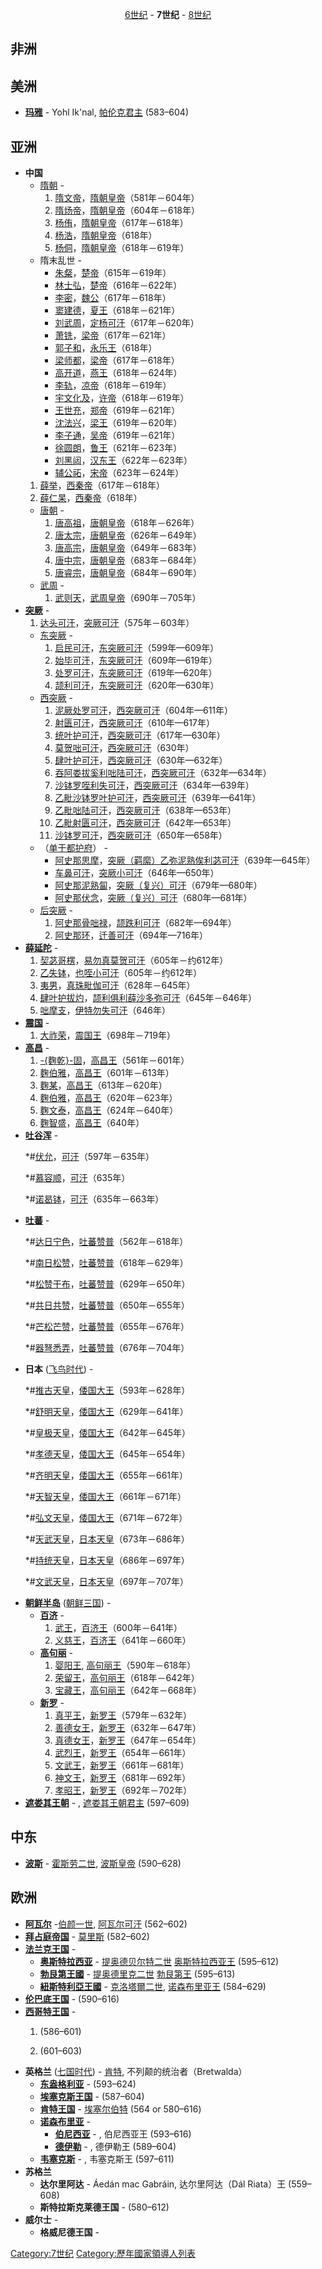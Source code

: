 <center>[[6世纪国家领导人列表|6世纪]] - '''7世纪''' - [[8世纪国家领导人列表|8世纪]]</center>
== 非洲 ==

== 美洲 ==
*'''[[玛雅文明|玛雅]]''' - Yohl Ik'nal, [[帕伦克|帕伦克君主]] (583–604)
==亚洲==
*'''中国'''
**[[隋朝|隋朝]] - 
**#[[隋文帝|隋文帝]]，[[隋朝君主列表|隋朝皇帝]]（581年－604年）
**#[[隋炀帝|隋炀帝]]，[[隋朝君主列表|隋朝皇帝]]（604年－618年）
**#[[杨侑|杨侑]]，[[隋朝君主列表|隋朝皇帝]]（617年－618年）
**#[[杨浩|杨浩]]，[[隋朝君主列表|隋朝皇帝]]（618年）
**#[[杨侗|杨侗]]，[[隋朝君主列表|隋朝皇帝]]（618年－619年）
**隋末乱世 - 
***[[朱粲|朱粲]]，[[隋唐五代地方政權君主列表|楚帝]]（615年－619年）
***[[林士弘|林士弘]]，[[隋唐五代地方政權君主列表|楚帝]]（616年－622年）
***[[李密|李密]]，[[隋唐五代地方政權君主列表|魏公]]（617年－618年）
***[[窦建德|窦建德]]，[[隋唐五代地方政權君主列表|夏王]]（618年－621年）
***[[刘武周|刘武周]]，[[隋唐五代地方政權君主列表|定杨可汗]]（617年－620年）
***[[萧铣|萧铣]]，[[隋唐五代地方政權君主列表|梁帝]]（617年－621年）
***[[郭子和|郭子和]]，[[隋唐五代地方政權君主列表|永乐王]]（618年）
***[[梁师都|梁师都]]，[[隋唐五代地方政權君主列表|梁帝]]（617年－618年）
***[[高开道|高开道]]，[[隋唐五代地方政權君主列表|燕王]]（618年－624年）
***[[李轨|李轨]]，[[隋唐五代地方政權君主列表|凉帝]]（618年－619年）
***[[宇文化及|宇文化及]]，[[隋唐五代地方政權君主列表|许帝]]（618年－619年）
***[[王世充|王世充]]，[[隋唐五代地方政權君主列表|郑帝]]（619年－621年）
***[[沈法兴|沈法兴]]，[[隋唐五代地方政權君主列表|梁王]]（619年－620年）
***[[李子通|李子通]]，[[隋唐五代地方政權君主列表|吴帝]]（619年－621年）
***[[徐圆朗|徐圆朗]]，[[隋唐五代地方政權君主列表|鲁王]]（621年－623年）
***[[刘黑闼|刘黑闼]]，[[隋唐五代地方政權君主列表|汉东王]]（622年－623年）
***[[辅公祏|辅公祏]]，[[隋唐五代地方政權君主列表|宋帝]]（623年－624年）
*#[[薛举|薛举]]，[[隋唐五代地方政權君主列表|西秦帝]]（617年－618年）
*#[[薛仁杲|薛仁杲]]，[[隋唐五代地方政權君主列表|西秦帝]]（618年）
**[[唐朝|唐朝]] - 
**#[[唐高祖|唐高祖]]，[[唐朝君主列表|唐朝皇帝]]（618年－626年）
**#[[唐太宗|唐太宗]]，[[唐朝君主列表|唐朝皇帝]]（626年－649年）
**#[[唐高宗|唐高宗]]，[[唐朝君主列表|唐朝皇帝]]（649年－683年）
**#[[唐中宗|唐中宗]]，[[唐朝君主列表|唐朝皇帝]]（683年－684年）
**#[[唐睿宗|唐睿宗]]，[[唐朝君主列表|唐朝皇帝]]（684年－690年）
**[[武周|武周]] - 
**#[[武则天|武则天]]，[[唐朝君主列表|武周皇帝]]（690年－705年）
*'''[[突厥|突厥]]''' - 
*#[[达头可汗|达头可汗]]，[[突厥可汗列表|突厥可汗]]（575年－603年）
**[[东突厥|东突厥]] - 
**#[[启民可汗|启民可汗]]，[[突厥可汗列表|东突厥可汗]]（599年—609年）
**#[[始毕可汗|始毕可汗]]，[[突厥可汗列表|东突厥可汗]]（609年—619年）
**#[[处罗可汗|处罗可汗]]，[[突厥可汗列表|东突厥可汗]]（619年—620年）
**#[[颉利可汗|颉利可汗]]，[[突厥可汗列表|东突厥可汗]]（620年—630年）
**[[西突厥|西突厥]] - 
**#[[泥厥处罗可汗|泥厥处罗可汗]]，[[突厥可汗列表|西突厥可汗]]（604年—611年）
**#[[射匮可汗|射匮可汗]]，[[突厥可汗列表|西突厥可汗]]（610年—617年）
**#[[统叶护可汗|统叶护可汗]]，[[突厥可汗列表|西突厥可汗]]（617年—630年）
**#[[莫贺咄可汗|莫贺咄可汗]]，[[突厥可汗列表|西突厥可汗]]（630年）
**#[[肆叶护可汗|肆叶护可汗]]，[[突厥可汗列表|西突厥可汗]]（630年—632年）
**#[[阿史那泥孰|吞阿娄拔奚利咄陆可汗]]，[[突厥可汗列表|西突厥可汗]]（632年—634年）
**#[[沙钵罗咥利失可汗|沙钵罗咥利失可汗]]，[[突厥可汗列表|西突厥可汗]]（634年—639年）
**#[[乙毗沙钵罗叶护可汗|乙毗沙钵罗叶护可汗]]，[[突厥可汗列表|西突厥可汗]]（639年—641年）
**#[[乙毗咄陆可汗|乙毗咄陆可汗]]，[[突厥可汗列表|西突厥可汗]]（638年—653年）
**#[[乙毗射匮可汗|乙毗射匮可汗]]，[[突厥可汗列表|西突厥可汗]]（642年—653年）
**#[[阿史那贺鲁|沙钵罗可汗]]，[[突厥可汗列表|西突厥可汗]]（650年—658年）
**（[[单于都护府|单于都护府]]） - 
***[[阿史那思摩|阿史那思摩]]，[[突厥可汗列表|突厥（羁縻）乙弥泥熟俟利苾可汗]]（639年—645年）
***[[车鼻可汗|车鼻可汗]]，[[突厥可汗列表|突厥小可汗]]（646年—650年）
***[[阿史那泥熟匐|阿史那泥熟匐]]，[[突厥可汗列表|突厥（复兴）可汗]]（679年—680年）
***[[阿史那伏念|阿史那伏念]]，[[突厥可汗列表|突厥（复兴）可汗]]（680年—681年）
**[[后突厥|后突厥]] - 
**#[[骨咄禄|阿史那骨咄禄]]，[[突厥可汗列表|颉跌利可汗]]（682年—694年）
**#[[默啜|阿史那环]]，[[突厥可汗列表|迁善可汗]]（694年—716年）
*'''[[薛延陀|薛延陀]]''' - 
*#[[契苾哥楞|契苾哥楞]]，[[薛延陀部|易勿真莫贺可汗]]（605年－约612年）
*#[[乙失钵|乙失钵]]，[[薛延陀部|也咥小可汗]]（605年－约612年）
*#[[真珠可汗|夷男]]，[[薛延陀部|真珠毗伽可汗]]（628年－645年）
*#[[多弥可汗|肆叶护拔灼]]，[[薛延陀部|颉利俱利薛沙多弥可汗]]（645年－646年）
*#[[伊特勿失可汗|咄摩支]]，[[薛延陀部|伊特勿失可汗]]（646年）
*'''[[渤海国|震国]]''' - 
*#[[大祚荣|大祚荣]]，[[渤海国君主列表|震国王]]（698年－719年）
*'''[[高昌|高昌]]''' -  
*#[[麴乾固|-{麴乾}-固]]，[[麴氏高昌|高昌王]]（561年－601年）
*#[[麴伯雅|麴伯雅]]，[[麴氏高昌|高昌王]]（601年－613年）
*#[[高昌义和王|麴某]]，[[麴氏高昌|高昌王]]（613年－620年）
*#[[麴伯雅|麴伯雅]]，[[麴氏高昌|高昌王]]（620年－623年）
*#[[麴文泰|麴文泰]]，[[麴氏高昌|高昌王]]（624年－640年）
*#[[麴智盛|麴智盛]]，[[麴氏高昌|高昌王]]（640年）
*'''[[吐谷浑|吐谷浑]]''' - 
**#[[伏允|伏允]]，[[吐谷浑首领列表|可汗]]（597年－635年）
**#[[慕容顺|慕容顺]]，[[吐谷浑首领列表|可汗]]（635年）
**#[[诺曷钵|诺曷钵]]，[[吐谷浑首领列表|可汗]]（635年－663年）
*'''[[吐蕃|吐蕃]]''' - 
**#[[达日宁色|达日宁色]]，[[吐蕃君主列表|吐蕃赞普]]（562年－618年）
**#[[南日松赞|南日松赞]]，[[吐蕃君主列表|吐蕃赞普]]（618年－629年）
**#[[松赞干布|松赞干布]]，[[吐蕃君主列表|吐蕃赞普]]（629年－650年）
**#[[共日共赞|共日共赞]]，[[吐蕃君主列表|吐蕃赞普]]（650年－655年）
**#[[芒松芒赞|芒松芒赞]]，[[吐蕃君主列表|吐蕃赞普]]（655年－676年）
**#[[器弩悉弄|器弩悉弄]]，[[吐蕃君主列表|吐蕃赞普]]（676年－704年）
*'''日本''' ([[飞鸟时代|飞鸟时代]]) - 
**#[[推古天皇|推古天皇]]，[[日本天皇列表|倭国大王]]（593年－628年）
**#[[舒明天皇|舒明天皇]]，[[日本天皇列表|倭国大王]]（629年－641年）
**#[[皇极天皇|皇极天皇]]，[[日本天皇列表|倭国大王]]（642年－645年）
**#[[孝德天皇|孝德天皇]]，[[日本天皇列表|倭国大王]]（645年－654年）
**#[[齐明天皇|齐明天皇]]，[[日本天皇列表|倭国大王]]（655年－661年）
**#[[天智天皇|天智天皇]]，[[日本天皇列表|倭国大王]]（661年－671年）
**#[[弘文天皇|弘文天皇]]，[[日本天皇列表|倭国大王]]（671年－672年）
**#[[天武天皇|天武天皇]]，[[日本天皇列表|日本天皇]]（673年－686年）
**#[[持统天皇|持统天皇]]，[[日本天皇列表|日本天皇]]（686年－697年）
**#[[文武天皇|文武天皇]]，[[日本天皇列表|日本天皇]]（697年－707年）
*'''[[朝鲜半岛|朝鲜半岛]]''' ([[朝鲜三国|朝鲜三国]]) -
**'''[[百济|百济]]''' -
**#[[百济武王|武王]]，[[百济君主列表|百济王]]（600年－641年）
**#[[义慈王|义慈王]]，[[百济君主列表|百济王]]（641年－660年）
**'''[[高句丽|高句丽]]''' - 
**#[[婴阳王|婴阳王]], [[高句丽君主列表|高句丽王]]（590年－618年）
**#[[荣留王|荣留王]]，[[高句丽君主列表|高句丽王]]（618年－642年）
**#[[宝藏王|宝藏王]]，[[高句丽君主列表|高句丽王]]（642年－668年）
**'''[[新罗|新罗]]''' - 
**#[[真平王|真平王]]，[[新罗君主列表|新罗王]]（579年－632年）
**#[[善德女王|善德女王]]，[[新罗君主列表|新罗王]]（632年－647年）
**#[[真德女王|真德女王]]，[[新罗君主列表|新罗王]]（647年－654年）
**#[[武烈王|武烈王]]，[[新罗君主列表|新罗王]]（654年－661年）
**#[[文武王|文武王]]，[[新罗君主列表|新罗王]]（661年－681年）
**#[[神文王|神文王]]，[[新罗君主列表|新罗王]]（681年－692年）
**#[[孝昭王|孝昭王]]，[[新罗君主列表|新罗王]]（692年－702年）
*'''[[遮娄其王朝|遮娄其王朝]]''' - {{link-en|曼伽梨娑|Mangalesa}}, [[遮娄其王朝|遮娄其王朝君主]] (597–609) 
==中东==
*'''[[波斯|波斯]]''' - [[霍斯劳二世|霍斯劳二世]], [[萨珊王朝|波斯皇帝]] (590–628)

==欧洲==
*'''[[阿瓦尔人|阿瓦尔]]''' -[[伯颜一世|伯颜一世]], [[可汗|阿瓦尔可汗]] (562–602)
*'''[[拜占庭帝国|拜占庭帝国]]''' - [[莫里斯_(拜占庭)|莫里斯]] (582–602)
*'''[[法兰克王国|法兰克王国]]''' - 
**'''[[奥斯特拉西亚|奥斯特拉西亚]]''' - [[提奥德贝尔特二世|提奥德贝尔特二世]] [[墨洛温王朝|奥斯特拉西亚王]] (595–612)
**'''[[勃艮第|勃艮第王國]]''' - [[提乌德里克二世|提奥德里克二世]] [[墨洛温王朝|勃艮第王]] (595–613)
**'''[[紐斯特利亞|紐斯特利亞王國]]''' - [[克洛塔爾二世|克洛塔爾二世]], [[墨洛温王朝|诺森布里亚王]] (584–629)
*'''[[伦巴底人|伦巴底王国]]''' - {{link-en|阿吉卢尔夫|Agilulf}} (590–616)
*'''[[西哥特王国|西哥特王国]]''' - 
*#{{link-en|雷卡雷德一世|Reccared}} (586–601)
*#{{link-en|利奥瓦斯二世|Liuva II}} (601–603)
*'''英格兰''' ([[七国时代|七国时代]]) - [[埃塞尔伯特_(肯特王国)|肯特]], 不列颠的统治者（Bretwalda）
**'''[[东盎格利亚|东盎格利亚]]''' - {{link-en|雷德沃尔德|Raedwald of East Anglia}} (593–624)
**'''[[埃塞克斯王国|埃塞克斯王国]]''' - {{link-en|斯利达|Sledda of Essex}} (587–604)
**'''[[肯特王国|肯特王国]]''' - [[埃塞尔伯特_(肯特王国)|埃塞尔伯特]] (564 or 580–616)
**'''[[诺森布里亚|诺森布里亚]]''' - 
***'''[[伯尼西亚|伯尼西亚]]''' - {{link-en|埃特尔弗里特|Aethelfrith of Northumbria}}, 伯尼西亚王 (593–616)
***'''[[德伊勒|德伊勒]]''' - {{link-en|埃特尔瑞克|Aethelric of Deira}}, 德伊勒王 (589–604)
**'''[[韦塞克斯|韦塞克斯]]''' - {{link-en|切奥尔乌尔夫|Ceolwulf of Wessex}}, 韦塞克斯王 (597–611)
*'''苏格兰'''
**'''达尔里阿达''' - Áedán mac Gabráin, 达尔里阿达（Dál Riata）王 (559–608)
**'''斯特拉斯克莱德王国''' - {{link-en|赖泽赫·哈尔|Rhydderch Hael}} (580–612)
*'''威尔士''' -
**'''格威尼德王国''' - 

[[Category:7世纪|Category:7世纪]]
[[Category:歷年國家領導人列表|Category:歷年國家領導人列表]]